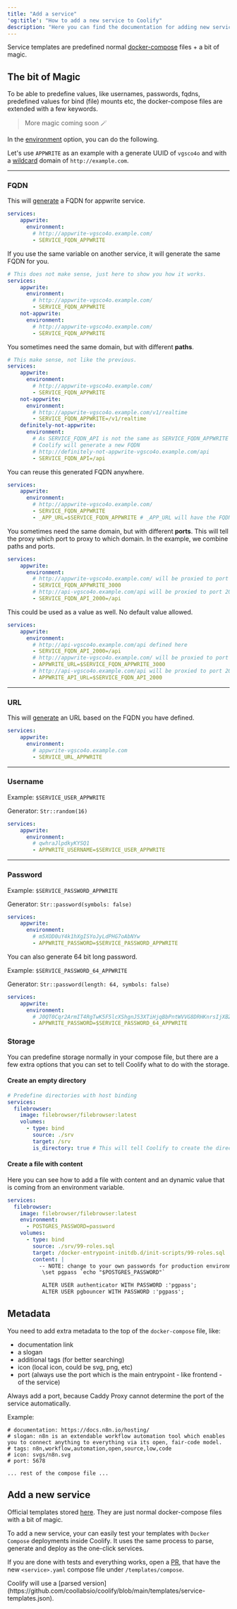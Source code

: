 ```yaml
---
title: "Add a service"
'og:title': "How to add a new service to Coolify"
description: "Here you can find the documentation for adding new services to Coolify."
---
```


Service templates are predefined normal [docker-compose](https://docs.docker.com/compose/compose-file/compose-file-v3/) files + a bit of magic.

## The bit of Magic

To be able to predefine values, like usernames, passwords, fqdns, predefined values for bind (file) mounts etc, the docker-compose files are extended with a few keywords. 


> More magic coming soon 🪄

In the [environment](https://docs.docker.com/compose/compose-file/compose-file-v3/#environment) option, you can do the following. 

Let's use `APPWRITE` as an example with a generate UUID of `vgsco4o` and with a [wildcard](/knowledge-base/server/introduction#wildcard-domain) domain of `http://example.com`.

--- 

### FQDN

This will [generate](/knowledge-base/server/introduction#wildcard-domain) a FQDN for appwrite service.

```yaml
services:
    appwrite:
      environment:
        # http://appwrite-vgsco4o.example.com/
        - SERVICE_FQDN_APPWRITE 
```

If you use the same variable on another service, it will generate the same FQDN for you. 

```yaml
# This does not make sense, just here to show you how it works.
services:
    appwrite:
      environment:
        # http://appwrite-vgsco4o.example.com/
        - SERVICE_FQDN_APPWRITE 
    not-appwrite:
      environment:
        # http://appwrite-vgsco4o.example.com/
        - SERVICE_FQDN_APPWRITE
```

You sometimes need the same domain, but with different **paths**.

```yaml
# This make sense, not like the previous.
services:
    appwrite:
      environment:
        # http://appwrite-vgsco4o.example.com/
        - SERVICE_FQDN_APPWRITE
    not-appwrite:
      environment:
        # http://appwrite-vgsco4o.example.com/v1/realtime
        - SERVICE_FQDN_APPWRITE=/v1/realtime 
    definitely-not-appwrite:
      environment:
        # As SERVICE_FQDN_API is not the same as SERVICE_FQDN_APPWRITE
        # Coolify will generate a new FQDN 
        # http://definitely-not-appwrite-vgsco4o.example.com/api
        - SERVICE_FQDN_API=/api
```

You can reuse this generated FQDN anywhere.

```yaml
services:
    appwrite:
      environment:
        # http://appwrite-vgsco4o.example.com/
        - SERVICE_FQDN_APPWRITE 
        - _APP_URL=$SERVICE_FQDN_APPWRITE # _APP_URL will have the FQDN because SERVICE_FQDN_APPWRITE is just a simple environment variable
```

You sometimes need the same domain, but with different **ports**. This will tell the proxy which port to proxy to which domain.
In the example, we combine paths and ports.

```yaml
services:
    appwrite:
      environment:
        # http://appwrite-vgsco4o.example.com/ will be proxied to port 3000
        - SERVICE_FQDN_APPWRITE_3000
        # http://api-vgsco4o.example.com/api will be proxied to port 2000
        - SERVICE_FQDN_API_2000=/api
```

This could be used as a value as well. No default value allowed.

```yaml
services:
    appwrite:
      environment:
        # http://api-vgsco4o.example.com/api defined here
        - SERVICE_FQDN_API_2000=/api
        # http://appwrite-vgsco4o.example.com/ will be proxied to port 3000
        - APPWRITE_URL=$SERVICE_FQDN_APPWRITE_3000
        # http://api-vgsco4o.example.com/api will be proxied to port 2000
        - APPWRITE_API_URL=$SERVICE_FQDN_API_2000
```
---
### URL

This will [generate](/knowledge-base/server/introduction#wildcard-domain) an URL based on the FQDN you have defined.


```yaml
services:
    appwrite:
      environment:
        # appwrite-vgsco4o.example.com
        - SERVICE_URL_APPWRITE 
```

--- 

### Username

Example: `$SERVICE_USER_APPWRITE`

Generator: `Str::random(16)`

```yaml
services:
    appwrite:
      environment:
        # qwhraJlpdkyKYSQ1
        - APPWRITE_USERNAME=$SERVICE_USER_APPWRITE 
```

--- 

### Password

Example: `$SERVICE_PASSWORD_APPWRITE`

Generator: `Str::password(symbols: false)`
 
```yaml
services:
    appwrite:
      environment:
        # m5XOD0uY4k1hXgISYoJyLdPHG7oAbNYw 
        - APPWRITE_PASSWORD=$SERVICE_PASSWORD_APPWRITE
```

You can also generate 64 bit long password.

Example: `$SERVICE_PASSWORD_64_APPWRITE`

Generator: `Str::password(length: 64, symbols: false)`

```yaml
services:
    appwrite:
      environment:
        # J0QT0Cqr2ArmIT4RgTwK5F5lcXShgnJ53XTiHjqBbPntWVVG8DRHKnrsIjXBZJ8e 
        - APPWRITE_PASSWORD=$SERVICE_PASSWORD_64_APPWRITE
```

### Storage
You can predefine storage normally in your compose file, but there are a few extra options that you can set to tell Coolify what to do with the storage.


#### Create an empty directory

```yaml
# Predefine directories with host binding
services:
  filebrowser:
    image: filebrowser/filebrowser:latest
    volumes:
      - type: bind
        source: ./srv
        target: /srv
        is_directory: true # This will tell Coolify to create the directory (this is not avaiable in a normal docker-compose)

```

#### Create a file with content

Here you can see how to add a file with content and an dynamic value that is coming from an environment variable.

```yaml
services:
  filebrowser:
    image: filebrowser/filebrowser:latest
    environment:
      - POSTGRES_PASSWORD=password
    volumes:
      - type: bind
        source: ./srv/99-roles.sql
        target: /docker-entrypoint-initdb.d/init-scripts/99-roles.sql
        content: |
          -- NOTE: change to your own passwords for production environments
           \set pgpass `echo "$POSTGRES_PASSWORD"`

           ALTER USER authenticator WITH PASSWORD :'pgpass';
           ALTER USER pgbouncer WITH PASSWORD :'pgpass';
```


## Metadata

You need to add extra metadata to the top of the `docker-compose` file, like:
- documentation link
- a slogan
- additional tags (for better searching)
- icon (local icon, could be svg, png, etc)
- port (always use the port which is the main entrypoint - like frontend - of the service)

<Warning>
Always add a port, because Caddy Proxy cannot determine the port of the service automatically.
</Warning>

Example:
```
# documentation: https://docs.n8n.io/hosting/
# slogan: n8n is an extendable workflow automation tool which enables you to connect anything to everything via its open, fair-code model.
# tags: n8n,workflow,automation,open,source,low,code
# icon: svgs/n8n.svg
# port: 5678

... rest of the compose file ...

```
## Add a new service
Official templates stored [here](https://github.com/coollabsio/coolify/blob/main/templates/compose). They are just normal docker-compose files with a bit of magic.

To add a new service, your can easily test your templates with `Docker Compose` deployments inside Coolify. It uses the same process to parse, generate and deploy as the one-click services.

If you are done with tests and everything works, open a [PR](https://github.com/coollabsio/coolify/compare), that have the new `<service>.yaml` compose file under `/templates/compose`.


<Tip>
Coolify will use a [parsed version](https://github.com/coollabsio/coolify/blob/main/templates/service-templates.json).
</Tip>

